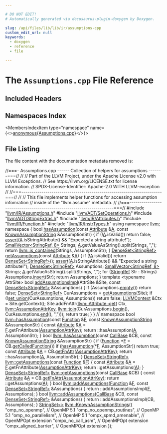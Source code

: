 ```yaml
---

# DO NOT EDIT!
# Automatically generated via docusaurus-plugin-doxygen by Doxygen.

slug: /api/files/lib/lib/ir/assumptions-cpp
custom_edit_url: null
keywords:
  - doxygen
  - reference
  - file

---
```





# The `Assumptions.cpp` File Reference

<DoxygenPage pluginConfig={pluginConfig}>



## Included Headers

<IncludesList>
<IncludesListItem
  filePath="llvm/IR/Assumptions.h"
  permalink="/docs/api/files/include/include/llvm/include/llvm/ir/assumptions-h"
  isLocal="true" />
<IncludesListItem
  filePath="llvm/ADT/SetOperations.h"
  permalink="/docs/api/files/include/include/llvm/include/llvm/adt/setoperations-h"
  isLocal="true" />
<IncludesListItem
  filePath="llvm/ADT/StringExtras.h"
  permalink="/docs/api/files/include/include/llvm/include/llvm/adt/stringextras-h"
  isLocal="true" />
<IncludesListItem
  filePath="llvm/IR/Attributes.h"
  permalink="/docs/api/files/include/include/llvm/include/llvm/ir/attributes-h"
  isLocal="true" />
<IncludesListItem
  filePath="llvm/IR/Function.h"
  permalink="/docs/api/files/include/include/llvm/include/llvm/ir/function-h"
  isLocal="true" />
<IncludesListItem
  filePath="llvm/IR/InstrTypes.h"
  permalink="/docs/api/files/include/include/llvm/include/llvm/ir/instrtypes-h"
  isLocal="true" />
</IncludesList>

## Namespaces Index

<MembersIndex>

<MembersIndexItem
  type="namespace"
  name={<><a href="/docs/api/namespaces/anonymous-assumptions-cpp-">anonymous&#123;Assumptions.cpp&#125;</a></>}>
</MembersIndexItem>

</MembersIndex>


## File Listing

The file content with the documentation metadata removed is:

<ProgramListing>

<Link id="l00001" /><CodeLine lineNumber="1"><Highlight kind="comment">//===- Assumptions.cpp ------ Collection of helpers for assumptions -------===//</Highlight><Highlight kind="normal"></Highlight></CodeLine>
<Link id="l00002" /><CodeLine lineNumber="2"><Highlight kind="normal"></Highlight><Highlight kind="comment">//</Highlight><Highlight kind="normal"></Highlight></CodeLine>
<Link id="l00003" /><CodeLine lineNumber="3"><Highlight kind="normal"></Highlight><Highlight kind="comment">// Part of the LLVM Project, under the Apache License v2.0 with LLVM Exceptions.</Highlight><Highlight kind="normal"></Highlight></CodeLine>
<Link id="l00004" /><CodeLine lineNumber="4"><Highlight kind="normal"></Highlight><Highlight kind="comment">// See https://llvm.org/LICENSE.txt for license information.</Highlight><Highlight kind="normal"></Highlight></CodeLine>
<Link id="l00005" /><CodeLine lineNumber="5"><Highlight kind="normal"></Highlight><Highlight kind="comment">// SPDX-License-Identifier: Apache-2.0 WITH LLVM-exception</Highlight><Highlight kind="normal"></Highlight></CodeLine>
<Link id="l00006" /><CodeLine lineNumber="6"><Highlight kind="normal"></Highlight><Highlight kind="comment">//</Highlight><Highlight kind="normal"></Highlight></CodeLine>
<Link id="l00007" /><CodeLine lineNumber="7"><Highlight kind="normal"></Highlight><Highlight kind="comment">//===----------------------------------------------------------------------===//</Highlight><Highlight kind="normal"></Highlight></CodeLine>
<Link id="l00008" /><CodeLine lineNumber="8"><Highlight kind="normal"></Highlight><Highlight kind="comment">//</Highlight><Highlight kind="normal"></Highlight></CodeLine>
<Link id="l00009" /><CodeLine lineNumber="9"><Highlight kind="normal"></Highlight><Highlight kind="comment">//  This file implements helper functions for accessing assumption infomration</Highlight><Highlight kind="normal"></Highlight></CodeLine>
<Link id="l00010" /><CodeLine lineNumber="10"><Highlight kind="normal"></Highlight><Highlight kind="comment">//  inside of the &quot;llvm.assume&quot; metadata.</Highlight><Highlight kind="normal"></Highlight></CodeLine>
<Link id="l00011" /><CodeLine lineNumber="11"><Highlight kind="normal"></Highlight><Highlight kind="comment">//</Highlight><Highlight kind="normal"></Highlight></CodeLine>
<Link id="l00012" /><CodeLine lineNumber="12"><Highlight kind="normal"></Highlight><Highlight kind="comment">//===----------------------------------------------------------------------===//</Highlight><Highlight kind="normal"></Highlight></CodeLine>
<Link id="l00013" /><CodeLine lineNumber="13"><Highlight kind="normal"></Highlight></CodeLine>
<Link id="l00014" /><CodeLine lineNumber="14"><Highlight kind="normal"></Highlight><Highlight kind="preprocessor">#include &quot;<a href="/docs/api/files/include/include/llvm/include/llvm/ir/assumptions-h">llvm/IR/Assumptions.h</a>&quot;</Highlight><Highlight kind="normal"></Highlight></CodeLine>
<Link id="l00015" /><CodeLine lineNumber="15"><Highlight kind="normal"></Highlight><Highlight kind="preprocessor">#include &quot;<a href="/docs/api/files/include/include/llvm/include/llvm/adt/setoperations-h">llvm/ADT/SetOperations.h</a>&quot;</Highlight><Highlight kind="normal"></Highlight></CodeLine>
<Link id="l00016" /><CodeLine lineNumber="16"><Highlight kind="normal"></Highlight><Highlight kind="preprocessor">#include &quot;<a href="/docs/api/files/include/include/llvm/include/llvm/adt/stringextras-h">llvm/ADT/StringExtras.h</a>&quot;</Highlight><Highlight kind="normal"></Highlight></CodeLine>
<Link id="l00017" /><CodeLine lineNumber="17"><Highlight kind="normal"></Highlight><Highlight kind="preprocessor">#include &quot;<a href="/docs/api/files/include/include/llvm/include/llvm/ir/attributes-h">llvm/IR/Attributes.h</a>&quot;</Highlight><Highlight kind="normal"></Highlight></CodeLine>
<Link id="l00018" /><CodeLine lineNumber="18"><Highlight kind="normal"></Highlight><Highlight kind="preprocessor">#include &quot;<a href="/docs/api/files/include/include/llvm/include/llvm/ir/function-h">llvm/IR/Function.h</a>&quot;</Highlight><Highlight kind="normal"></Highlight></CodeLine>
<Link id="l00019" /><CodeLine lineNumber="19"><Highlight kind="normal"></Highlight><Highlight kind="preprocessor">#include &quot;<a href="/docs/api/files/include/include/llvm/include/llvm/ir/instrtypes-h">llvm/IR/InstrTypes.h</a>&quot;</Highlight><Highlight kind="normal"></Highlight></CodeLine>
<Link id="l00020" /><CodeLine lineNumber="20"><Highlight kind="normal"></Highlight></CodeLine>
<Link id="l00021" /><CodeLine lineNumber="21"><Highlight kind="normal"></Highlight><Highlight kind="keyword">using namespace </Highlight><Highlight kind="normal"><a href="/docs/api/namespaces/llvm">llvm</a>;</Highlight></CodeLine>
<Link id="l00022" /><CodeLine lineNumber="22"><Highlight kind="normal"></Highlight></CodeLine>
<Link id="l00023" /><CodeLine lineNumber="23" lineLink="/docs/api/namespaces/anonymous-assumptions-cpp-"><Highlight kind="normal"></Highlight><Highlight kind="keyword">namespace </Highlight><Highlight kind="normal">&#123;</Highlight></CodeLine>
<Link id="l00024" /><CodeLine lineNumber="24" lineLink="/docs/api/namespaces/anonymous-assumptions-cpp-/#a11616ca3b8b24fafe0e708caa29a1c08"><Highlight kind="normal"></Highlight><Highlight kind="keywordtype">bool</Highlight><Highlight kind="normal"> <a href="/docs/api/namespaces/llvm/#a9304ca094f5d8d97081982822c433226">hasAssumption</a>(</Highlight><Highlight kind="keyword">const</Highlight><Highlight kind="normal"> <a href="/docs/api/classes/llvm/attribute">Attribute</a> &amp;<a href="/docs/api/files/lib/lib/ir/builtingcs-cpp/#a2e38c85003a042421cde1647632d0b72">A</a>,</Highlight></CodeLine>
<Link id="l00025" /><CodeLine lineNumber="25"><Highlight kind="normal">                   </Highlight><Highlight kind="keyword">const</Highlight><Highlight kind="normal"> <a href="/docs/api/structs/llvm/knownassumptionstring">KnownAssumptionString</a> &amp;AssumptionStr) &#123;</Highlight></CodeLine>
<Link id="l00026" /><CodeLine lineNumber="26"><Highlight kind="normal">  </Highlight><Highlight kind="keywordflow">if</Highlight><Highlight kind="normal"> (!<a href="/docs/api/files/lib/lib/ir/builtingcs-cpp/#a2e38c85003a042421cde1647632d0b72">A</a>.isValid())</Highlight></CodeLine>
<Link id="l00027" /><CodeLine lineNumber="27"><Highlight kind="normal">    </Highlight><Highlight kind="keywordflow">return</Highlight><Highlight kind="normal"> </Highlight><Highlight kind="keyword">false</Highlight><Highlight kind="normal">;</Highlight></CodeLine>
<Link id="l00028" /><CodeLine lineNumber="28"><Highlight kind="normal">  <a href="/docs/api/files/lib/lib/target/lib/target/amdgpu/silowercontrolflow-cpp/#a4868c5d81c5ccc98c47aeab6244346a0">assert</a>(<a href="/docs/api/files/lib/lib/ir/builtingcs-cpp/#a2e38c85003a042421cde1647632d0b72">A</a>.isStringAttribute() &amp;&amp; </Highlight><Highlight kind="stringliteral">&quot;Expected a string attribute!&quot;</Highlight><Highlight kind="normal">);</Highlight></CodeLine>
<Link id="l00029" /><CodeLine lineNumber="29"><Highlight kind="normal"></Highlight></CodeLine>
<Link id="l00030" /><CodeLine lineNumber="30"><Highlight kind="normal">  <a href="/docs/api/classes/llvm/smallvector">SmallVector&lt;StringRef, 8&gt;</a> Strings;</Highlight></CodeLine>
<Link id="l00031" /><CodeLine lineNumber="31"><Highlight kind="normal">  <a href="/docs/api/files/lib/lib/ir/builtingcs-cpp/#a2e38c85003a042421cde1647632d0b72">A</a>.getValueAsString().split(Strings, </Highlight><Highlight kind="stringliteral">&quot;,&quot;</Highlight><Highlight kind="normal">);</Highlight></CodeLine>
<Link id="l00032" /><CodeLine lineNumber="32"><Highlight kind="normal"></Highlight></CodeLine>
<Link id="l00033" /><CodeLine lineNumber="33"><Highlight kind="normal">  </Highlight><Highlight kind="keywordflow">return</Highlight><Highlight kind="normal"> <a href="/docs/api/namespaces/llvm/#acd1cd968cb420c82d70926920fcdc7d7">llvm::is&#95;contained</a>(Strings, AssumptionStr);</Highlight></CodeLine>
<Link id="l00034" /><CodeLine lineNumber="34"><Highlight kind="normal">&#125;</Highlight></CodeLine>
<Link id="l00035" /><CodeLine lineNumber="35"><Highlight kind="normal"></Highlight></CodeLine>
<Link id="l00036" /><CodeLine lineNumber="36" lineLink="/docs/api/namespaces/anonymous-assumptions-cpp-/#ac2d9bac5ababf50dd59c0f65a975ff1c"><Highlight kind="normal"><a href="/docs/api/classes/llvm/denseset">DenseSet&lt;StringRef&gt;</a> <a href="/docs/api/namespaces/llvm/#ad17551c306e37b6d30d47c03b9022a22">getAssumptions</a>(</Highlight><Highlight kind="keyword">const</Highlight><Highlight kind="normal"> <a href="/docs/api/classes/llvm/attribute">Attribute</a> &amp;<a href="/docs/api/files/lib/lib/ir/builtingcs-cpp/#a2e38c85003a042421cde1647632d0b72">A</a>) &#123;</Highlight></CodeLine>
<Link id="l00037" /><CodeLine lineNumber="37"><Highlight kind="normal">  </Highlight><Highlight kind="keywordflow">if</Highlight><Highlight kind="normal"> (!<a href="/docs/api/files/lib/lib/ir/builtingcs-cpp/#a2e38c85003a042421cde1647632d0b72">A</a>.isValid())</Highlight></CodeLine>
<Link id="l00038" /><CodeLine lineNumber="38"><Highlight kind="normal">    </Highlight><Highlight kind="keywordflow">return</Highlight><Highlight kind="normal"> <a href="/docs/api/classes/llvm/denseset">DenseSet&lt;StringRef&gt;</a>();</Highlight></CodeLine>
<Link id="l00039" /><CodeLine lineNumber="39"><Highlight kind="normal">  <a href="/docs/api/files/lib/lib/target/lib/target/amdgpu/silowercontrolflow-cpp/#a4868c5d81c5ccc98c47aeab6244346a0">assert</a>(<a href="/docs/api/files/lib/lib/ir/builtingcs-cpp/#a2e38c85003a042421cde1647632d0b72">A</a>.isStringAttribute() &amp;&amp; </Highlight><Highlight kind="stringliteral">&quot;Expected a string attribute!&quot;</Highlight><Highlight kind="normal">);</Highlight></CodeLine>
<Link id="l00040" /><CodeLine lineNumber="40"><Highlight kind="normal"></Highlight></CodeLine>
<Link id="l00041" /><CodeLine lineNumber="41"><Highlight kind="normal">  <a href="/docs/api/classes/llvm/denseset">DenseSet&lt;StringRef&gt;</a> Assumptions;</Highlight></CodeLine>
<Link id="l00042" /><CodeLine lineNumber="42"><Highlight kind="normal">  <a href="/docs/api/classes/llvm/smallvector">SmallVector&lt;StringRef, 8&gt;</a> Strings;</Highlight></CodeLine>
<Link id="l00043" /><CodeLine lineNumber="43"><Highlight kind="normal">  <a href="/docs/api/files/lib/lib/ir/builtingcs-cpp/#a2e38c85003a042421cde1647632d0b72">A</a>.getValueAsString().split(Strings, </Highlight><Highlight kind="stringliteral">&quot;,&quot;</Highlight><Highlight kind="normal">);</Highlight></CodeLine>
<Link id="l00044" /><CodeLine lineNumber="44"><Highlight kind="normal"></Highlight></CodeLine>
<Link id="l00045" /><CodeLine lineNumber="45"><Highlight kind="normal">  </Highlight><Highlight kind="keywordflow">for</Highlight><Highlight kind="normal"> (<a href="/docs/api/classes/llvm/stringref">StringRef</a> Str : Strings)</Highlight></CodeLine>
<Link id="l00046" /><CodeLine lineNumber="46"><Highlight kind="normal">    Assumptions.<a href="/docs/api/classes/llvm/detail/densesetimpl/#a1b0f3ebdced8fce4b22c6a63b25d9525">insert</a>(Str);</Highlight></CodeLine>
<Link id="l00047" /><CodeLine lineNumber="47"><Highlight kind="normal">  </Highlight><Highlight kind="keywordflow">return</Highlight><Highlight kind="normal"> Assumptions;</Highlight></CodeLine>
<Link id="l00048" /><CodeLine lineNumber="48"><Highlight kind="normal">&#125;</Highlight></CodeLine>
<Link id="l00049" /><CodeLine lineNumber="49"><Highlight kind="normal"></Highlight></CodeLine>
<Link id="l00050" /><CodeLine lineNumber="50"><Highlight kind="normal"></Highlight><Highlight kind="keyword">template</Highlight><Highlight kind="normal"> &lt;</Highlight><Highlight kind="keyword">typename</Highlight><Highlight kind="normal"> AttrSite&gt;</Highlight></CodeLine>
<Link id="l00051" /><CodeLine lineNumber="51" lineLink="/docs/api/namespaces/anonymous-assumptions-cpp-/#a2b9453af013b5f96564c2cb0b92a010b"><Highlight kind="normal"></Highlight><Highlight kind="keywordtype">bool</Highlight><Highlight kind="normal"> <a href="/docs/api/namespaces/anonymous-assumptions-cpp-/#a2b9453af013b5f96564c2cb0b92a010b">addAssumptionsImpl</a>(AttrSite &amp;Site,</Highlight></CodeLine>
<Link id="l00052" /><CodeLine lineNumber="52"><Highlight kind="normal">                        </Highlight><Highlight kind="keyword">const</Highlight><Highlight kind="normal"> <a href="/docs/api/classes/llvm/denseset">DenseSet&lt;StringRef&gt;</a> &amp;Assumptions) &#123;</Highlight></CodeLine>
<Link id="l00053" /><CodeLine lineNumber="53"><Highlight kind="normal">  </Highlight><Highlight kind="keywordflow">if</Highlight><Highlight kind="normal"> (Assumptions.<a href="/docs/api/classes/llvm/detail/densesetimpl/#a9a3c9d867ff6bde97841c2b7983f5c70">empty</a>())</Highlight></CodeLine>
<Link id="l00054" /><CodeLine lineNumber="54"><Highlight kind="normal">    </Highlight><Highlight kind="keywordflow">return</Highlight><Highlight kind="normal"> </Highlight><Highlight kind="keyword">false</Highlight><Highlight kind="normal">;</Highlight></CodeLine>
<Link id="l00055" /><CodeLine lineNumber="55"><Highlight kind="normal"></Highlight></CodeLine>
<Link id="l00056" /><CodeLine lineNumber="56"><Highlight kind="normal">  <a href="/docs/api/classes/llvm/denseset">DenseSet&lt;StringRef&gt;</a> CurAssumptions = <a href="/docs/api/namespaces/llvm/#ad17551c306e37b6d30d47c03b9022a22">getAssumptions</a>(Site);</Highlight></CodeLine>
<Link id="l00057" /><CodeLine lineNumber="57"><Highlight kind="normal"></Highlight></CodeLine>
<Link id="l00058" /><CodeLine lineNumber="58"><Highlight kind="normal">  </Highlight><Highlight kind="keywordflow">if</Highlight><Highlight kind="normal"> (!<a href="/docs/api/namespaces/llvm/#a8b4f88b1fadc8f51a643e5faaa13afa6">set&#95;union</a>(CurAssumptions, Assumptions))</Highlight></CodeLine>
<Link id="l00059" /><CodeLine lineNumber="59"><Highlight kind="normal">    </Highlight><Highlight kind="keywordflow">return</Highlight><Highlight kind="normal"> </Highlight><Highlight kind="keyword">false</Highlight><Highlight kind="normal">;</Highlight></CodeLine>
<Link id="l00060" /><CodeLine lineNumber="60"><Highlight kind="normal"></Highlight></CodeLine>
<Link id="l00061" /><CodeLine lineNumber="61"><Highlight kind="normal">  <a href="/docs/api/classes/llvm/llvmcontext">LLVMContext</a> &amp;Ctx = Site.getContext();</Highlight></CodeLine>
<Link id="l00062" /><CodeLine lineNumber="62"><Highlight kind="normal">  Site.addFnAttr(<a href="/docs/api/classes/llvm/attribute/#a43708098bd7085788a680fd02f47c750">llvm::Attribute::get</a>(</Highlight></CodeLine>
<Link id="l00063" /><CodeLine lineNumber="63"><Highlight kind="normal">      Ctx, <a href="/docs/api/namespaces/llvm/#af04a6618686f8a097d7786f1880985de">llvm::AssumptionAttrKey</a>,</Highlight></CodeLine>
<Link id="l00064" /><CodeLine lineNumber="64"><Highlight kind="normal">      <a href="/docs/api/namespaces/llvm/#aa1fd1719afe5b07ebe55f1d105c98916">llvm::join</a>(CurAssumptions.<a href="/docs/api/classes/llvm/detail/densesetimpl/#ad7dc7318244359268414719e0959346e">begin</a>(), CurAssumptions.<a href="/docs/api/classes/llvm/detail/densesetimpl/#a8cd802dcaed35e1f28ea3cbe4af4eff5">end</a>(), </Highlight><Highlight kind="stringliteral">&quot;,&quot;</Highlight><Highlight kind="normal">)));</Highlight></CodeLine>
<Link id="l00065" /><CodeLine lineNumber="65"><Highlight kind="normal"></Highlight></CodeLine>
<Link id="l00066" /><CodeLine lineNumber="66"><Highlight kind="normal">  </Highlight><Highlight kind="keywordflow">return</Highlight><Highlight kind="normal"> </Highlight><Highlight kind="keyword">true</Highlight><Highlight kind="normal">;</Highlight></CodeLine>
<Link id="l00067" /><CodeLine lineNumber="67"><Highlight kind="normal">&#125;</Highlight></CodeLine>
<Link id="l00068" /><CodeLine lineNumber="68"><Highlight kind="normal">&#125; </Highlight><Highlight kind="comment">// namespace</Highlight><Highlight kind="normal"></Highlight></CodeLine>
<Link id="l00069" /><CodeLine lineNumber="69"><Highlight kind="normal"></Highlight></CodeLine>
<Link id="l00070" /><CodeLine lineNumber="70" lineLink="/docs/api/namespaces/llvm/#a9304ca094f5d8d97081982822c433226"><Highlight kind="normal"></Highlight><Highlight kind="keywordtype">bool</Highlight><Highlight kind="normal"> <a href="/docs/api/namespaces/llvm/#a9304ca094f5d8d97081982822c433226">llvm::hasAssumption</a>(</Highlight><Highlight kind="keyword">const</Highlight><Highlight kind="normal"> <a href="/docs/api/classes/llvm/function">Function</a> &amp;<a href="/docs/api/files/lib/lib/support/md5-cpp/#a96d73bbd7af15cb1fc38c3f4a3bd82e9">F</a>,</Highlight></CodeLine>
<Link id="l00071" /><CodeLine lineNumber="71"><Highlight kind="normal">                         </Highlight><Highlight kind="keyword">const</Highlight><Highlight kind="normal"> <a href="/docs/api/structs/llvm/knownassumptionstring">KnownAssumptionString</a> &amp;AssumptionStr) &#123;</Highlight></CodeLine>
<Link id="l00072" /><CodeLine lineNumber="72"><Highlight kind="normal">  </Highlight><Highlight kind="keyword">const</Highlight><Highlight kind="normal"> <a href="/docs/api/classes/llvm/attribute">Attribute</a> &amp;<a href="/docs/api/files/lib/lib/ir/builtingcs-cpp/#a2e38c85003a042421cde1647632d0b72">A</a> = <a href="/docs/api/files/lib/lib/support/md5-cpp/#a96d73bbd7af15cb1fc38c3f4a3bd82e9">F</a>.getFnAttribute(<a href="/docs/api/namespaces/llvm/#af04a6618686f8a097d7786f1880985de">AssumptionAttrKey</a>);</Highlight></CodeLine>
<Link id="l00073" /><CodeLine lineNumber="73"><Highlight kind="normal">  return ::hasAssumption(<a href="/docs/api/files/lib/lib/ir/builtingcs-cpp/#a2e38c85003a042421cde1647632d0b72">A</a>, AssumptionStr);</Highlight></CodeLine>
<Link id="l00074" /><CodeLine lineNumber="74"><Highlight kind="normal">&#125;</Highlight></CodeLine>
<Link id="l00075" /><CodeLine lineNumber="75"><Highlight kind="normal"></Highlight></CodeLine>
<Link id="l00076" /><CodeLine lineNumber="76" lineLink="/docs/api/namespaces/llvm/#a05eaff7b97d11f44f547d03244617db4"><Highlight kind="normal"></Highlight><Highlight kind="keywordtype">bool</Highlight><Highlight kind="normal"> <a href="/docs/api/namespaces/llvm/#a9304ca094f5d8d97081982822c433226">llvm::hasAssumption</a>(</Highlight><Highlight kind="keyword">const</Highlight><Highlight kind="normal"> <a href="/docs/api/classes/llvm/callbase">CallBase</a> &amp;CB,</Highlight></CodeLine>
<Link id="l00077" /><CodeLine lineNumber="77"><Highlight kind="normal">                         </Highlight><Highlight kind="keyword">const</Highlight><Highlight kind="normal"> <a href="/docs/api/structs/llvm/knownassumptionstring">KnownAssumptionString</a> &amp;AssumptionStr) &#123;</Highlight></CodeLine>
<Link id="l00078" /><CodeLine lineNumber="78"><Highlight kind="normal">  </Highlight><Highlight kind="keywordflow">if</Highlight><Highlight kind="normal"> (<a href="/docs/api/classes/llvm/function">Function</a> &#42;<a href="/docs/api/files/lib/lib/support/md5-cpp/#a96d73bbd7af15cb1fc38c3f4a3bd82e9">F</a> = CB.<a href="/docs/api/classes/llvm/callbase/#a2b1ae7cf1bafdd43d1fee4c6ad0a2913">getCalledFunction</a>())</Highlight></CodeLine>
<Link id="l00079" /><CodeLine lineNumber="79"><Highlight kind="normal">    </Highlight><Highlight kind="keywordflow">if</Highlight><Highlight kind="normal"> (<a href="/docs/api/namespaces/llvm/#a9304ca094f5d8d97081982822c433226">hasAssumption</a>(&#42;<a href="/docs/api/files/lib/lib/support/md5-cpp/#a96d73bbd7af15cb1fc38c3f4a3bd82e9">F</a>, AssumptionStr))</Highlight></CodeLine>
<Link id="l00080" /><CodeLine lineNumber="80"><Highlight kind="normal">      </Highlight><Highlight kind="keywordflow">return</Highlight><Highlight kind="normal"> </Highlight><Highlight kind="keyword">true</Highlight><Highlight kind="normal">;</Highlight></CodeLine>
<Link id="l00081" /><CodeLine lineNumber="81"><Highlight kind="normal"></Highlight></CodeLine>
<Link id="l00082" /><CodeLine lineNumber="82"><Highlight kind="normal">  </Highlight><Highlight kind="keyword">const</Highlight><Highlight kind="normal"> <a href="/docs/api/classes/llvm/attribute">Attribute</a> &amp;<a href="/docs/api/files/lib/lib/ir/builtingcs-cpp/#a2e38c85003a042421cde1647632d0b72">A</a> = CB.<a href="/docs/api/classes/llvm/callbase/#a9e46a3a4bf99f8dcea9cb9efb4d977a3">getFnAttr</a>(<a href="/docs/api/namespaces/llvm/#af04a6618686f8a097d7786f1880985de">AssumptionAttrKey</a>);</Highlight></CodeLine>
<Link id="l00083" /><CodeLine lineNumber="83"><Highlight kind="normal">  return ::hasAssumption(<a href="/docs/api/files/lib/lib/ir/builtingcs-cpp/#a2e38c85003a042421cde1647632d0b72">A</a>, AssumptionStr);</Highlight></CodeLine>
<Link id="l00084" /><CodeLine lineNumber="84"><Highlight kind="normal">&#125;</Highlight></CodeLine>
<Link id="l00085" /><CodeLine lineNumber="85"><Highlight kind="normal"></Highlight></CodeLine>
<Link id="l00086" /><CodeLine lineNumber="86" lineLink="/docs/api/namespaces/llvm/#ad17551c306e37b6d30d47c03b9022a22"><Highlight kind="normal"><a href="/docs/api/classes/llvm/denseset">DenseSet&lt;StringRef&gt;</a> <a href="/docs/api/namespaces/llvm/#ad17551c306e37b6d30d47c03b9022a22">llvm::getAssumptions</a>(</Highlight><Highlight kind="keyword">const</Highlight><Highlight kind="normal"> <a href="/docs/api/classes/llvm/function">Function</a> &amp;<a href="/docs/api/files/lib/lib/support/md5-cpp/#a96d73bbd7af15cb1fc38c3f4a3bd82e9">F</a>) &#123;</Highlight></CodeLine>
<Link id="l00087" /><CodeLine lineNumber="87"><Highlight kind="normal">  </Highlight><Highlight kind="keyword">const</Highlight><Highlight kind="normal"> <a href="/docs/api/classes/llvm/attribute">Attribute</a> &amp;<a href="/docs/api/files/lib/lib/ir/builtingcs-cpp/#a2e38c85003a042421cde1647632d0b72">A</a> = <a href="/docs/api/files/lib/lib/support/md5-cpp/#a96d73bbd7af15cb1fc38c3f4a3bd82e9">F</a>.getFnAttribute(<a href="/docs/api/namespaces/llvm/#af04a6618686f8a097d7786f1880985de">AssumptionAttrKey</a>);</Highlight></CodeLine>
<Link id="l00088" /><CodeLine lineNumber="88"><Highlight kind="normal">  return ::getAssumptions(<a href="/docs/api/files/lib/lib/ir/builtingcs-cpp/#a2e38c85003a042421cde1647632d0b72">A</a>);</Highlight></CodeLine>
<Link id="l00089" /><CodeLine lineNumber="89"><Highlight kind="normal">&#125;</Highlight></CodeLine>
<Link id="l00090" /><CodeLine lineNumber="90"><Highlight kind="normal"></Highlight></CodeLine>
<Link id="l00091" /><CodeLine lineNumber="91" lineLink="/docs/api/namespaces/llvm/#a657d70881481b03f8b3b38838f3a7c39"><Highlight kind="normal"><a href="/docs/api/classes/llvm/denseset">DenseSet&lt;StringRef&gt;</a> <a href="/docs/api/namespaces/llvm/#ad17551c306e37b6d30d47c03b9022a22">llvm::getAssumptions</a>(</Highlight><Highlight kind="keyword">const</Highlight><Highlight kind="normal"> <a href="/docs/api/classes/llvm/callbase">CallBase</a> &amp;CB) &#123;</Highlight></CodeLine>
<Link id="l00092" /><CodeLine lineNumber="92"><Highlight kind="normal">  </Highlight><Highlight kind="keyword">const</Highlight><Highlight kind="normal"> <a href="/docs/api/classes/llvm/attribute">Attribute</a> &amp;<a href="/docs/api/files/lib/lib/ir/builtingcs-cpp/#a2e38c85003a042421cde1647632d0b72">A</a> = CB.<a href="/docs/api/classes/llvm/callbase/#a9e46a3a4bf99f8dcea9cb9efb4d977a3">getFnAttr</a>(<a href="/docs/api/namespaces/llvm/#af04a6618686f8a097d7786f1880985de">AssumptionAttrKey</a>);</Highlight></CodeLine>
<Link id="l00093" /><CodeLine lineNumber="93"><Highlight kind="normal">  return ::getAssumptions(<a href="/docs/api/files/lib/lib/ir/builtingcs-cpp/#a2e38c85003a042421cde1647632d0b72">A</a>);</Highlight></CodeLine>
<Link id="l00094" /><CodeLine lineNumber="94"><Highlight kind="normal">&#125;</Highlight></CodeLine>
<Link id="l00095" /><CodeLine lineNumber="95"><Highlight kind="normal"></Highlight></CodeLine>
<Link id="l00096" /><CodeLine lineNumber="96" lineLink="/docs/api/namespaces/llvm/#a27d145f66632e09fe3dfcf3c9024999b"><Highlight kind="normal"></Highlight><Highlight kind="keywordtype">bool</Highlight><Highlight kind="normal"> <a href="/docs/api/namespaces/llvm/#a27d145f66632e09fe3dfcf3c9024999b">llvm::addAssumptions</a>(<a href="/docs/api/classes/llvm/function">Function</a> &amp;<a href="/docs/api/files/lib/lib/support/md5-cpp/#a96d73bbd7af15cb1fc38c3f4a3bd82e9">F</a>, </Highlight><Highlight kind="keyword">const</Highlight><Highlight kind="normal"> <a href="/docs/api/classes/llvm/denseset">DenseSet&lt;StringRef&gt;</a> &amp;Assumptions) &#123;</Highlight></CodeLine>
<Link id="l00097" /><CodeLine lineNumber="97"><Highlight kind="normal">  return ::addAssumptionsImpl(<a href="/docs/api/files/lib/lib/support/md5-cpp/#a96d73bbd7af15cb1fc38c3f4a3bd82e9">F</a>, Assumptions);</Highlight></CodeLine>
<Link id="l00098" /><CodeLine lineNumber="98"><Highlight kind="normal">&#125;</Highlight></CodeLine>
<Link id="l00099" /><CodeLine lineNumber="99"><Highlight kind="normal"></Highlight></CodeLine>
<Link id="l00100" /><CodeLine lineNumber="100" lineLink="/docs/api/namespaces/llvm/#a509d5ed3542ee53fbc7a48785300dcef"><Highlight kind="normal"></Highlight><Highlight kind="keywordtype">bool</Highlight><Highlight kind="normal"> <a href="/docs/api/namespaces/llvm/#a27d145f66632e09fe3dfcf3c9024999b">llvm::addAssumptions</a>(<a href="/docs/api/classes/llvm/callbase">CallBase</a> &amp;CB,</Highlight></CodeLine>
<Link id="l00101" /><CodeLine lineNumber="101"><Highlight kind="normal">                          </Highlight><Highlight kind="keyword">const</Highlight><Highlight kind="normal"> <a href="/docs/api/classes/llvm/denseset">DenseSet&lt;StringRef&gt;</a> &amp;Assumptions) &#123;</Highlight></CodeLine>
<Link id="l00102" /><CodeLine lineNumber="102"><Highlight kind="normal">  return ::addAssumptionsImpl(CB, Assumptions);</Highlight></CodeLine>
<Link id="l00103" /><CodeLine lineNumber="103"><Highlight kind="normal">&#125;</Highlight></CodeLine>
<Link id="l00104" /><CodeLine lineNumber="104"><Highlight kind="normal"></Highlight></CodeLine>
<Link id="l00105" /><CodeLine lineNumber="105"><Highlight kind="normal"><a href="/docs/api/classes/llvm/stringset">StringSet&lt;&gt;</a> <a href="/docs/api/namespaces/llvm/#abdad12b573c6bb258680887aa3e55bf5">llvm::KnownAssumptionStrings</a>(&#123;</Highlight></CodeLine>
<Link id="l00106" /><CodeLine lineNumber="106"><Highlight kind="normal">    </Highlight><Highlight kind="stringliteral">&quot;omp&#95;no&#95;openmp&quot;</Highlight><Highlight kind="normal">,          </Highlight><Highlight kind="comment">// OpenMP 5.1</Highlight><Highlight kind="normal"></Highlight></CodeLine>
<Link id="l00107" /><CodeLine lineNumber="107"><Highlight kind="normal">    </Highlight><Highlight kind="stringliteral">&quot;omp&#95;no&#95;openmp&#95;routines&quot;</Highlight><Highlight kind="normal">, </Highlight><Highlight kind="comment">// OpenMP 5.1</Highlight><Highlight kind="normal"></Highlight></CodeLine>
<Link id="l00108" /><CodeLine lineNumber="108"><Highlight kind="normal">    </Highlight><Highlight kind="stringliteral">&quot;omp&#95;no&#95;parallelism&quot;</Highlight><Highlight kind="normal">,     </Highlight><Highlight kind="comment">// OpenMP 5.1</Highlight><Highlight kind="normal"></Highlight></CodeLine>
<Link id="l00109" /><CodeLine lineNumber="109"><Highlight kind="normal">    </Highlight><Highlight kind="stringliteral">&quot;ompx&#95;spmd&#95;amenable&quot;</Highlight><Highlight kind="normal">,     </Highlight><Highlight kind="comment">// OpenMPOpt extension</Highlight><Highlight kind="normal"></Highlight></CodeLine>
<Link id="l00110" /><CodeLine lineNumber="110"><Highlight kind="normal">    </Highlight><Highlight kind="stringliteral">&quot;ompx&#95;no&#95;call&#95;asm&quot;</Highlight><Highlight kind="normal">,       </Highlight><Highlight kind="comment">// OpenMPOpt extension</Highlight><Highlight kind="normal"></Highlight></CodeLine>
<Link id="l00111" /><CodeLine lineNumber="111"><Highlight kind="normal">    </Highlight><Highlight kind="stringliteral">&quot;ompx&#95;aligned&#95;barrier&quot;</Highlight><Highlight kind="normal">,   </Highlight><Highlight kind="comment">// OpenMPOpt extension</Highlight><Highlight kind="normal"></Highlight></CodeLine>
<Link id="l00112" /><CodeLine lineNumber="112"><Highlight kind="normal">&#125;);</Highlight></CodeLine>

</ProgramListing>

</DoxygenPage>
